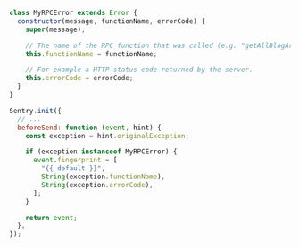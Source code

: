 ```javascript
class MyRPCError extends Error {
  constructor(message, functionName, errorCode) {
    super(message);

    // The name of the RPC function that was called (e.g. "getAllBlogArticles")
    this.functionName = functionName;

    // For example a HTTP status code returned by the server.
    this.errorCode = errorCode;
  }
}

Sentry.init({
  // ...
  beforeSend: function (event, hint) {
    const exception = hint.originalException;

    if (exception instanceof MyRPCError) {
      event.fingerprint = [
        "{{ default }}",
        String(exception.functionName),
        String(exception.errorCode),
      ];
    }

    return event;
  },
});
```
